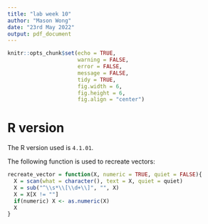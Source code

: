 ```yaml
---
title: "lab week 10"
author: "Mason Wong"
date: "23rd May 2022"
output: pdf_document 
---
```


```r
knitr::opts_chunk$set(echo = TRUE, 
                      warning = FALSE,
                      error = FALSE,
                      message = FALSE,
                      tidy = TRUE,
                      fig.width = 6, 
                      fig.height = 6, 
                      fig.align = "center")
```

# R version
The R version used is `4.1.01`. 

The following function is used to recreate vectors: 
```r
recreate_vector = function(X, numeric = TRUE, quiet = FALSE){
  X = scan(what = character(), text = X, quiet = quiet)
  X = sub("^\\s*\\[\\d+\\]", "", X)
  X = X[X != ""]
  if(numeric) X <- as.numeric(X)
  X
}
```

